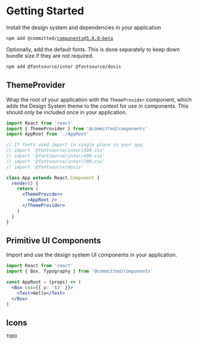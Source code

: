 
<Meta title="Design System/Getting Started" />

# Getting Started

Install the design system and dependencies in your application

<!--  Omitted due to Storybook v6.3 bug https://github.com/storybookjs/storybook/issues/15359
<code>npm add @committed/components@{version}</code> -->

<code>npm add @committed/components@5.0.0-beta</code>

Optionally, add the default fonts. This is done separately to keep down bundle size if they are not required.

```bash
npm add @fontsource/inter @fontsource/dosis
```

## ThemeProvider

Wrap the root of your application with the `ThemeProvider` component,
which adds the Design System theme to the context for use in components.
This should only be included once in your application.

```jsx
import React from 'react'
import { ThemeProvider } from '@committed/components'
import AppRoot from './AppRoot'

// If fonts used import in single place in your app.
// import '@fontsource/inter/300.css'
// import '@fontsource/inter/400.css'
// import '@fontsource/inter/700.css'
// import '@fontsource/dosis'

class App extends React.Component {
  render() {
    return (
      <ThemeProvider>
        <AppRoot />
      </ThemeProvider>
    )
  }
}
```

## Primitive UI Components

Import and use the design system UI components in your application.

```jsx
import React from 'react'
import { Box, Typography } from '@committed/components'

const AppRoot = (props) => (
  <Box css={{ p: '$3' }}>
    <Text>Hello</Text>
  </Box>
)
```

## Icons

```
TODO
```
